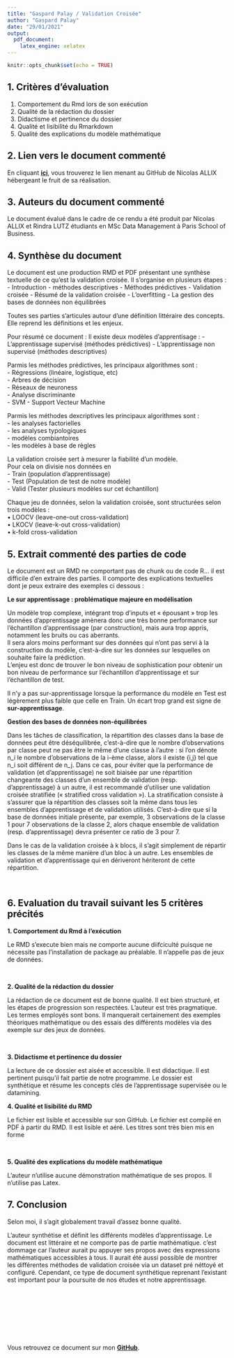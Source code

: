 ```yaml
---
title: "Gaspard Palay / Validation Croisée"
author: "Gaspard Palay"
date: "29/01/2021"
output:
  pdf_document:
    latex_engine: xelatex
---
```

  
```r
knitr::opts_chunk$set(echo = TRUE)
```

## 1. Critères d'évaluation 

1.	Comportement du Rmd lors de son exécution
2.	Qualité de la rédaction du dossier
3.	Didactisme et pertinence du dossier
4.	Qualité et lisibilité du Rmarkdown
5.	Qualité des explications du modèle mathématique


## 2. Lien vers le document commenté

En cliquant [**ici**](https://github.com/Nicolas-all/PSB1), vous trouverez le lien menant au GitHub de Nicolas ALLIX hébergeant le fruit de sa réalisation.

## 3. Auteurs du document commenté

Le document évalué dans le cadre de ce rendu a été produit par  Nicolas ALLIX et Rindra LUTZ  étudiants en MSc Data Management à Paris School of Business.

## 4. Synthèse du document

Le document est une production RMD et PDF présentant une synthèse textuelle de ce qu'est la validation croisée. 
Il s'organise en plusieurs étapes : 
- Introduction 
- méthodes descriptives
- Méthodes prédictives 
- Validation croisée
- Résumé de la validation croisée 
- L'overfitting
- La gestion des bases de données non équilibrées 

Toutes ses parties s'articules autour d'une définition littéraire des concepts. Elle reprend les définitions et les enjeux. 

Pour résumé ce document : 
Il existe deux modèles d'apprentisage : 
- L'apprentissage supervisé (méthodes prédictives)
- L'apprentissage non supervisé (méthodes descriptives)

Parmis les méthodes prédictives, les principaux algorithmes sont :  
- Régressions (linéaire, logistique, etc)  
- Arbres de décision  
- Réseaux de neuroness  
- Analyse discriminante  
- SVM - Support Vecteur Machine 

Parmis les méthodes dexcriptives les principaux algorithmes sont :  
- les analyses factorielles  
- les analyses typologiques  
- modèles combiantoires  
- les modèles à base de règles  

La validation croisée sert à mesurer la fiabilité d'un modèle.  
Pour cela on divisie nos données en  
- Train (population d'apprentissage)  
- Test (Population de test de notre modèle)  
- Valid (Tester plusieurs modèles sur cet échantillon)  

Chaque jeu de données, selon la validation croisée, sont structurées selon trois modèles :   
• LOOCV (leave-one-out cross-validation)    
• LKOCV (leave-k-out cross-validation)    
• k-fold cross-validation   

## 5. Extrait commenté des parties de code

Le document est un RMD ne comportant pas de chunk ou de code R... il est difficile d'en extraire des parties. Il comporte des explications textuelles dont je peux extraire des exemples ci dessous : 

**Le sur apprentissage : problématique majeure en modélisation** 

Un modèle trop complexe, intégrant trop d’inputs et « épousant » trop les données d’apprentissage amènera donc une très bonne performance sur l’échantillon d’apprentissage (par construction), mais aura trop appris, notamment les bruits ou cas aberrants.  
Il sera alors moins performant sur des données qui n’ont pas servi à la construction du modèle, c’est-à-dire sur les données sur lesquelles on souhaite faire la prédiction.  
L’enjeu est donc de trouver le bon niveau de sophistication pour obtenir un bon niveau de performance sur l’échantillon d’apprentissage et sur l’échantillon de test.  

Il n’y a pas sur-apprentissage lorsque la performance du modèle en Test est légèrement plus faible que celle en Train. Un écart trop grand est signe de **sur-apprentissage**.

**Gestion des bases de données non-équilibrées**

Dans les tâches de classification, la répartition des classes dans la base de données peut être déséquilibrée, c'est-à-dire que le nombre d'observations par classe peut ne pas être le même d'une classe à l'autre : si l'on dénote n_i le nombre d'observations de la i-ème classe, alors il existe {i,j} tel que n_i soit différent de n_j. Dans ce cas, pour éviter que la performance de validation (et d'apprentissage) ne soit biaisée par une répartition changeante des classes d'un ensemble de validation (resp. d'apprentissage) à un autre, il est recommandé d'utiliser une validation croisée stratifiée (« stratified cross validation »). La stratification consiste à s'assurer que la répartition des classes soit la même dans tous les ensembles d'apprentissage et de validation utilisés. C'est-à-dire que si la base de données initiale présente, par exemple, 3 observations de la classe 1 pour 7 observations de la classe 2, alors chaque ensemble de validation (resp. d'apprentissage) devra présenter ce ratio de 3 pour 7.

Dans le cas de la validation croisée à k blocs, il s'agit simplement de répartir les classes de la même manière d'un bloc à un autre. Les ensembles de validation et d'apprentissage qui en dériveront hériteront de cette répartition.

\ 

## 6. Evaluation du travail suivant les 5 critères précités

**1.	Comportement du Rmd à l'exécution**

Le RMD s'execute bien mais ne comporte aucune diifciculté puisque ne nécessite pas l'installation de package au préalable. Il n'appelle pas de jeux de données. 

\ 

**2.	Qualité de la rédaction du dossier**

La rédaction de ce document est de bonne qualité. Il est bien structuré, et les étapes de progression son respectées. L'auteur est très pragmatique. Les termes employés sont bons. Il manquerait certainement des exemples théoriques mathématique ou des essais des différents modèles via des exemple sur des jeux de données.

\ 

**3.	Didactisme et pertinence du dossier**

La lecture de ce dossier est aisée et accessible. Il est didactique. Il est pertinent puisqu'il fait partie de notre programme. Le dossier est synthétique et résume les concepts clés de l'apprentissage supervisée ou le datamining.
\ 

**4.	Qualité et lisibilité du RMD**

Le fichier est lisible et accessible sur son GitHub. Le fichier est compilé en PDF à partir du RMD.
Il est lisible et aéré. Les titres sont très bien mis en forme

\ 

**5.	Qualité des explications du modèle mathématique**

L'auteur n'utilise aucune démonstration mathématique de ses propos. Il n'utilise pas Latex.  


## 7. Conclusion

Selon moi, il s'agit globalement travail d'assez bonne qualité.  

L'auteur synthétise et définit les différents modèles d'apprentissage. Le document est littéraire et ne comporte pas de partie mathématique. c'est dommage car l'auteur aurait pu appuyer ses propos avec des expressions mathématiques accessibles à tous. Il aurait été aussi possible de montrer les différentes méthodes de validation croisée via un dataset pré néttoyé et configuré. Cependant, ce type de document synthétique reprenant l'existant est important pour la poursuite de nos études et notre apprentissage. 

\ 

\ 

\ 

\ 

Vous retrouvez ce document sur mon [**GitHub**](https://github.com/GaspardPalay/PSBX).
